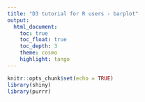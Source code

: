 ```yaml
---
title: "D3 tutorial for R users - barplot"
output:
  html_document:
    toc: true
    toc_float: true
    toc_depth: 3
    theme: cosmo
    highlight: tango
---
```


```r
knitr::opts_chunk$set(echo = TRUE)
library(shiny)
library(purrr)
```

<script src="www/d3.min.js" />

```js
const initSvg = (id) => {
  const mySvg = d3
    .select(id)
    .append("svg")
    .attr("width", 500)
    .attr("height", 200);
  return mySvg;
}
const addDummyRect = (svg, scaleX = (x) => x, height = 200) => {
  svg.selectAll(".my-bar-class")
    .data(dummyData)
    .join("rect")
    .attr("x", 0)
    .attr("height", height / 3 * 0.8)
      .attr("y", (_, i) => height / 3 * i)
      .attr("width", (row) => scaleX(row.value));
}
```

> **"I can't learn D3 because I don't know JavaScript."** - `FALSE`

Some knowledge of JavaScript is needed, but really very basic. Learning new language is just remembering some conventions and code syntax. Most important is understanding what code is doing. Remebering the syntax will come with time.

# Spoiler Alert!

You can see final product of this tutorial [here](https://pawelchabros.shinyapps.io/d3-tutorial-for-r-users/).

# svg

To make chart `<svg>` element is needed. By default it has size of 300*x*150 but we can set it with `width` and `height` attributes.

With D3.js we can select our chart parent element and append `svg` to it.

```js
const mySvg = d3
  .select("#plot-parent")
  .append("svg")
  .attr("width", 500)
  .attr("height", 200);
```

(`select`method accepts any css selector)

We can achieve the same result with Shiny:

```r
tags$svg(width = 500, height = 200)
```

Then in D3 we would olny need to store created `<svg>` in a variable:

```js
const mySvg = d3.select("svg");
```

Since we're Shiny users we will proceed with second option.

# Bars

Now we need to add some margin, scales, axes... Ok let's put some bars first to not get too bored at the beginning.

We will use following dummy data:

```r
dummy_data <- data.frame(
  category = c("A", "B", "C"),
  value = c(300, 100, 50)
)
knitr::kable(dummy_data)
```

We can add bars with the following code:

```js
mySvg.selectAll(".my-bar-class")
  .data(dummyData)
  .join("rect")
    .attr("x", 0)
    .attr("height", 200 / 3 * 0.8)
    .attr("y", (_, i) => 200 / 3 * i)
    .attr("width", (row) => row.value);
```

<div id="plot-parent"></div>

```js
let dummyData = [
  { category: "A", value: 300 },
  { category: "B", value: 100 },
  { category: "C", value: 50 }
];

let mySvg = initSvg("#plot-parent");
addDummyRect(mySvg);
```

*"Ok... we have 3 ugly rectangles and some spaghetti code that is not easy at all."*
Yee, looks a bit strange, but let's try to understand what this code do. To make it simpler I will do the same using R:

```r
tags$svg(
  width = 500, height = 200,
  map(1:nrow(dummy_data), function(i) {
    tags$rect(
      x = 0,
      height = 200 / 3 * 0.8,
      y = 200 / 3 * (i - 1),
      width = dummy_data[i, ]$value
    )
  })
)
```

The main thing this code does is iterating through data and map it to `<rect>` elements. Let's also discuss D3 code in details:

```js
mySvg.selectAll(".my-bar-class")
```

* since there are no elements with class ".my-bar-class" in our svg, D3 creates placeholders (for data and elements)

```js
  .data(dummyData)
```

* join `dummyData` to placeholders

```js
  .join("rect")
```

* append 3 `<rect>` elements (1 for each data row)

```js
    .attr("x", 0)
```

* our bars starts on x = 0

```js
    .attr("height", 200 / 3 * 0.8)
```

* height is calculated by dividing plot height by number of bars and multiply by 0.8 to give some padding

```js
    .attr("y", (row, i) => 200 / 3 * i)
```

* in `attr` method we can iterate over data (that we joined earlier with `data` method) using function - first argument is data row, second is row number

  I use *arrow function* for brevity but we can use regular function as well - `function(row, i) { ... }`

```js
    .attr("width", (row) => row.value);
```

* set `<rect>` width to "value" column

# Scale

Now let's try with smaller values:

```r
dummy_data <- data.frame(
  category = c("A", "B", "C"),
  value = c(30, 10, 5)
)
knitr::kable(dummy_data)
```

<div id="plot-parent-bigger"></div>

```js
dummyData = [
  { category: "A", value: 30 },
  { category: "B", value: 10 },
  { category: "C", value: 5 }
];

mySvg = initSvg("#plot-parent-bigger");
addDummyRect(mySvg);
```

Ok. Now we realy need scale. `d3.scaleLinear` takes two arguments - domain and range:

* domain - minimum and maximum value in our data
* range - minimum and maximum value that we want map to (width of our svg in this case)

```js
const svgWidth = 500;
const valueMax = d3.max(dummyData, (row) => row.value);

const scaleX = d3.scaleLinear(
  [0, valueMax],
  [0, svgWidth]
);
```

*"Ok, but what's that???"*

```js
d3.max(dummyData, (row) => row.value);
```

*"Why can't you just do something like:"*

```js
d3.max(dummyData.row);
```

In JS "data.frame" is an array of objects:

```js
[
  { category: "A", value: 30 },
  { category: "B", value: 10 },
  { category: "C", value: 5 }
];
```

We can compare it to a list of named lists in R:

```r
list(
  list(category = "A", value = 30),
  list(category = "B", value = 10),
  list(category = "C", value = 5)
)
```

So, to select some "column" in JS we need to map through array objects and pull given value from each:

```js
dummyData((row) => row.value);
```

`d3.max` function takes accessor function as second parameter.

Back to our scale. `d3.scaleLinear` returns a function that maps our data values (domain) to pixels on svg (range).

Equivalent function in R would look like this:

```r
scale_linear <- function(domain, range) {
  function(x) {
    (x - min(domain)) / (max(domain) - min(domain)) * (max(range) - min(range)) + min(range)
  }
}
```

If we plot our new data using scale the biggest bar will fill the whole `<svg>`:

```js
  .attr("width", (row) => scaleX(row.value));
```

<div id="plot-parent-bigger-scaled"></div>

```js
let svgWidth = 500;
let valueMax = d3.max(dummyData, (row) => row.value);

let scaleX = d3.scaleLinear(
  [0, valueMax],
  [0, svgWidth]
);

mySvg = initSvg("#plot-parent-bigger-scaled");
addDummyRect(mySvg, scaleX);
```

# Axis

To see if we realy have correct values we must add axis. This time D3 offers very convinient function:

In Shiny we have to add `<g>` tag to append our axis to:

```r
tags$svg(
  width = 500, height = 200,
  tags$g(class = "axis-x")
)
```

In JS we have to create axis by passing our scale to `axisBottom` function, select our `<g>` tag with class `"axis-x"` and append axis to it.

```js
const axisX = d3.axisBottom(scaleX);
mySvg.select(".axis-x").call(axisX);
```

`<g>` tag is similar to `<div>` with one difference - it can't have any visual style. It's used only to group other elements.
`call` method is used to call `axisX` as function - `axisX()` and append result to `<g>` tag.

<div id="plot-axis"></div>

```js
mySvg = initSvg("#plot-axis");
addDummyRect(mySvg, scaleX);
let axisX = d3.axisBottom(scaleX);
mySvg.append("g").call(axisX);
```

```css
#plot-axis text {
  fill:white
}
#plot-axis line {
  stroke:white
}
```

*"Didn't I said axis**Bottom**??? Why it's on top?"*

Axis bottom means that labels and ticks are on the bottom of the axis. D3 is not aweare what's your chart height, so it put's it at (0, 0) coordinates. It's our duty to put it in right place. We can do it using `transform` attribute:

```js
const svgHeight = 200;

mySvg.select(".axis-x")
  .attr("transform", `translate(0, ${svgHeight})`)
  .call(axisX);
```

Here - `` `translate(0, ${svgHeight})` `` - I used string interpolation, similar to R `glue`. In JS this functionality is built in. You have to use backticks - `` ` ``, and inside `${}` you can put variable or code that will evaluate.

<div id="plot-axis-transform"></div>

```js
const svgHeight = 200;
mySvg = initSvg("#plot-axis-transform");
addDummyRect(mySvg, scaleX);
mySvg.append("g")
  .attr("transform", `translate(0, ${svgHeight})`)
  .call(axisX);
```

## Margin

Our axis is this thin line at the bottom. We can't see ticks and labels because they are outside of our svg. To make them visible we need to add margins to out chart. To do this we can use `<g>` tag and `transform` attribute.

```r
tags$svg(
  width = 500, height = 200,
  tags$g(
    class = "plot",
    tags$g(class = "axis-x")
  )
)
```

```js
const svgWidth = 500;
const svgHeight = 200;
const margin = {
  top: 10,
  right: 10,
  bottom: 30,
  left:30
};
const plotWidth = svgWidth - margin.left - margin.right;
const plotHeight = svgHeight - margin.top - margin.bottom;

const mySvg = d3
  .select("svg")
  .attr("width", svgWidth)
  .attr("height", svgHeight);

const plot = mySvg
  .select(".plot")
  .attr("transform", `translate(${margin.left}, ${margin.top})`);
```

To better visualize what we achieved I've added black border to `<svg>` element and rectangle with blue border that represents `plot` element dimensions and position. Now all elements appended to `plot` will have origin in the point marked with blue dot.

<svg width="500" height="200">
  <rect width="500" height="200" style="fill: white; stroke: black"></rect>
  <g transform="translate(30, 10)">
    <rect width="460" height="160" style="fill: white; stroke: steelblue"></rect>
    <circle r="4" fill="steelblue" />
    <text x="5" y="15">(0, 0)</text>
  </g>
</svg>

With respect to the blue point x-axis has to be `transform`ed in y-dimension with a value of `plotHeight`.

We also have to append `<rect>` elements to `plot`.

```js
plot.select(".axis-x")
  .attr("transform", `translate(0, ${plotHeight})`)
  .call(axisX);

plot.selectAll(".my-bar-class")
  .data(dummyData)
  .join("rect")
    .attr("x", 0)
    .attr("height", plotHeight / 3 * 0.8)
    .attr("y", (_, i) => plotHeight / 3 * i)
    .attr("width", (row) => scaleX(row.value));
```

<svg id="plot-axis-margin">
  <g class="plot">
    <g class="axis-x"></g>
  </g>
</svg>

```js
const margin = {
  top: 10,
  right: 10,
  bottom: 30,
  left:30
};
const plotWidth = svgWidth - margin.left - margin.right;
const plotHeight = svgHeight - margin.top - margin.bottom;

mySvg = d3
  .select("#plot-axis-margin")
  .attr("width", svgWidth)
  .attr("height", svgHeight);

let plot = mySvg
  .select(".plot")
  .attr("transform", `translate(${margin.left}, ${margin.top})`);

scaleX.range([0, plotWidth]);

addDummyRect(plot, scaleX, plotHeight);
plot.select(".axis-x")
  .attr("transform", `translate(0, ${plotHeight})`)
  .call(axisX);
```
Axis ticks and labels are now visible. We can also see that bars width is scaled properly.

The last piece we're missing is y-axis. Let's add it now. For categorical variables most often `d3.scaleBand` is used. As a domain it accepts array of unique values.

```js
const domainY = [...new Set(dummyData.map((row) => row.category))];
const scaleY = d3
  .scaleBand(domainY, [0, plotHeight])
  .padding(0.2);
const axisY = d3.axisLeft(scaleY);
plot.select(".axis-x").call(axisY);

plot.selectAll(".my-bar-class")
  .data(dummyData)
  .join("rect")
    .attr("x", 0)
    .attr("height", scaleY.bandwidth())
    .attr("y", (row) => scaleY(row.category))
    .attr("width", (row) => scaleX(row.value));
```

* `[...new Set(dummyArray)]` is equivalent to `unique(dummy_vector)`
* with `padding` method we can get space around bars (value returned by `scaleY.bandwidth()` depends on value passed to `padding`)
* y-axis should start at point (0, 0) of our `plot` so `transform` is not needed here
* we can use `scaleY` to get `y` position of bars

<svg id="plot-complete">
  <g class="plot">
    <g class="axis-x"></g>
  </g>
</svg>

```js
mySvg = d3
  .select("#plot-complete")
  .attr("width", svgWidth)
  .attr("height", svgHeight);

plot = mySvg
  .select(".plot")
  .attr("transform", `translate(${margin.left}, ${margin.top})`);

plot.select(".axis-x")
  .attr("transform", `translate(0, ${plotHeight})`)
  .call(axisX);

const domainY = [...new Set(dummyData.map((row) => row.category))];
const scaleY = d3.scaleBand(domainY, [0, plotHeight]).padding(0.2);
const axisY = d3.axisLeft(scaleY);
plot.append("g").call(axisY);

plot.selectAll(".my-bar-class")
  .data(dummyData)
  .join("rect")
    .attr("x", 0)
    .attr("height", scaleY.bandwidth())
    .attr("y", (row) => scaleY(row.category))
    .attr("width", (row) => scaleX(row.value));
```

# Pimp my chart

Default D3 chars doesn't look good. It's possible to change styles with D3 but personally I prefer to use CSS.

## Axis

D3 axis consists of 3 elements:

* <span style="color: #50CB93">domain line</span>
* <span style="color: #ED8E7C">ticks</span>
* <span style="color: #A03C78">labels</span>

We can change them with following CSS selectors:

```css
.domain {
  stroke: #50CB93;
}
.tick > line {
  stroke: #ED8E7C;
}
.tick > text {
  color: #A03C78;
}
```

<svg id="axis-style" width="700" height="40"></svg>

```js
d3.select("#axis-style").append("g").attr("transform", "translate(15, 10) scale(1.3)").call(axisX);
```

```css
#axis-style .domain {
  stroke: #50CB93;
}
#axis-style .tick > line {
  stroke: #ED8E7C;
}
#axis-style .tick > text {
  fill: #A03C78;
}
```

## Grid lines

To get grid lines with minimal effort I often use the trick to set axis ticks size to negative plot width/height.

```js
const axisX = d3.axisBottom(scaleX).tickSize(-plotHeight);
const axisY = d3.axisLeft(scaleY).tick(-plotWidth);

plot.select(".axis-x")
  .attr("transform", `translate(0, ${plotHeight})`)
  .call(axisX)
plot.select(".axis-y")
  .call(axisY);
```

<svg id="plot-grid">
  <g class="plot">
    <g class="axis-x"></g>
    <g class="axis-y"></g>
  </g>
</svg>

```js
mySvg = d3
  .select("#plot-grid")
  .attr("width", svgWidth)
  .attr("height", svgHeight);

plot = mySvg
  .select(".plot")
  .attr("transform", `translate(${margin.left}, ${margin.top})`);

plot.select(".axis-x")
  .attr("transform", `translate(0, ${plotHeight})`)
  .call(axisX.tickSize(-plotHeight));

plot.select(".axis-y")
  .call(axisY.tickSize(-plotWidth));

plot.selectAll(".my-bar-class")
  .data(dummyData)
  .join("rect")
    .attr("x", 0)
    .attr("height", scaleY.bandwidth())
    .attr("y", (row) => scaleY(row.category))
    .attr("width", (row) => scaleX(row.value));
```

## CSS example

* remove both domain lines and y-axis ticks

```css
.domain, .axis-y > .tick > line {
  stroke: transparent;
}
```

* make x-axis grid lines lighter

```css
.axis-x > .tick > line {
  opacity: 0.2;
}
```

* change axes labels font and size

```css
.tick > text {
  font-family: Verdana;
  font-size: 12px;
}
```

* move y-axis labels a bit further from the bars

```css
.axis-y > .tick > text {
  transform: translateX(-10px);
}
```

* change the color of bars and setting some opacity

```css
rect {
  fill: #125D98;
  opacity: 0.6;
}
```

<div id="plot-style" class="plot-style"></div>

```js
$("#plot-style").append($("#plot-grid").clone());
```

# Transitions

It was a lot of effort to make a simple barplot. But now, adding smooth, good looking transitions to our plot is super easy!

```js
plot.select(".axis-x")
  .attr("transform", `translate(0, ${plotHeight})`)
  .transition()
  .call(axisX);

plot.select(".axis-y")
  .transition()
  .call(axisY);

plot.selectAll(".my-bar-class")
  .data(dummyData)
  .join(
    (enter) => {
      enter
        .append("rect")
        .attr("class", "my-bar-class")
        .attr("x", 0)
        .attr("height", scaleY.bandwidth())
        .attr("y", (row) => scaleY(row.category))
        .attr("width", (row) => scaleX(row.value));
    },
    (update) => {
      update
        .transition()
        .attr("width", (row) => scaleX(row.value));
    }
  );
```

On axes `<g>` tags we have to call `transition` method before `call`ing axis.
In case of `<rect>` elements also only adding `transition` method before changeing attributes is necessary, but we also have to handle differently two situations:

* `enter` - when `<rect>` elements are created
* `update` - when `<rect>` elements are updated
* `exit` - there is also 3rd case, when element is removed from the plot, but it will now be needed in our case

`join` method is overloaded - can accept:

* element name (single string eg - "rect") - then it just `append` element to placeholders
* 1-3 functions (`(enter) => {...}`, `(update) => {...}`, `(remove) => {...}`) - then it applies one of 3 functions to selection elements based on the element status

We also have to add to the `<rect>` elements the same class that we use in `selectAll` (`"my-bar-class"`). Otherwise D3 will add new elements on each update.

That's it! Thanks to magical `transition` method we can repeat after Dr Frankensten *"It's alive!"*

<button onclick=updateData()>It's alive!</button>

<div class="plot-style">
  <svg id="plot-interactive">
    <g class="plot">
      <g class="axis-x"></g>
      <g class="axis-y"></g>
    </g>
  </svg>
</div>

```js
let randomData = dummyData;

let updateData = () => {
  randomData.forEach((row) => {
    row.value = Math.random() * 100;
  });
  updatePlot(randomData);
}

mySvg = d3
  .select("#plot-interactive")
  .attr("width", svgWidth)
  .attr("height", svgHeight)

plot = mySvg
  .select(".plot")
  .attr("transform", `translate(${margin.left}, ${margin.top})`);

plot.select(".axis-y").call(axisY);

let updatePlot = (data) => {
  let valueMax = d3.max(data, (row) => row.value);
  scaleX.domain([0, valueMax]);
  plot.select(".axis-x")
    .attr("transform", `translate(0, ${plotHeight})`)
    .transition()
    .call(axisX)

  plot.selectAll(".my-bar-class")
    .data(data)
    .join(
      (enter) => {
        enter
          .append("rect")
          .attr("class", "my-bar-class")
          .attr("x", 0)
          .attr("height", scaleY.bandwidth())
          .attr("y", (row) => scaleY(row.category))
          .attr("width", (row) => scaleX(row.value));
      },
      (update) => {
        update
          .transition()
          .attr("width", (row) => scaleX(row.value));
      }
    );
};

updatePlot(randomData);
```

```css
.plot-style .domain, .plot-style .axis-y > .tick > line {
  stroke: transparent;
}
.plot-style .axis-x > .tick > line {
  opacity: 0.2;
}
.plot-style .tick > text {
  font-family: Verdana;
  font-size: 12px;
}
.plot-style .axis-y > .tick > text {
  transform: translateX(-10px);
}
.plot-style rect {
  fill: #125D98;
  opacity: 0.6;
}
```

# Wrap it up

Final working example of Shiny app with D3 barplot is:

* `app.R`

```r
library(shiny)
library(purrr)

ui <- fluidPage(
  tags$head(
    tags$link(rel = "stylesheet", type = "text/css", href = "style.css"),
    tags$script(src = "index.js"),
    tags$script(src = "d3.min.js")
  ),
  div(
    class = "card",
    actionButton(inputId = "update", label = "It's alive!"),
    tags$svg(
      tags$g(
        class = "plot",
        tags$g(class = "axis-x"),
        tags$g(class = "axis-y")
      )
    )
  )
)

server <- function(input, output, session) {
  generate_data <- function() {
    data.frame(
      category = c("A", "B", "C"),
      value = runif(3) * 100
    )
  }
  render_barplot <- function() {
    session$sendCustomMessage("render_barplot", transpose(generate_data()))
  }
  render_barplot()
  observeEvent(input$update, {
    render_barplot()
  })
}

shinyApp(ui, server)
```

* `www/index.js`

```js
$(function () {
  Shiny.addCustomMessageHandler("render_barplot", function (dummyData) {
    const svgWidth = 500;
    const svgHeight = 200;
    const margin = {
      top: 30,
      right: 10,
      bottom: 30,
      left: 30,
    };
    const plotWidth = svgWidth - margin.left - margin.right;
    const plotHeight = svgHeight - margin.top - margin.bottom;

    const domainX = [0, d3.max(dummyData, (row) => row.value)];
    const domainY = [...new Set(dummyData.map((row) => row.category))];

    const scaleX = d3.scaleLinear(domainX, [0, plotWidth]);
    const scaleY = d3.scaleBand(domainY, [0, plotHeight]).padding(0.2);

    const axisX = d3.axisBottom(scaleX).tickSize(-plotHeight);
    const axisY = d3.axisLeft(scaleY);

    mySvg = d3.select("svg").attr("width", svgWidth).attr("height", svgHeight);

    plot = mySvg
      .select(".plot")
      .attr("transform", `translate(${margin.left}, ${margin.top})`);

    plot
      .select(".axis-x")
      .attr("transform", `translate(0, ${plotHeight})`)
      .transition()
      .call(axisX);

    plot.select(".axis-y").call(axisY);

    plot
      .selectAll(".bar")
      .data(dummyData)
      .join(
        (enter) => {
          enter
            .append("rect")
            .attr("class", "bar")
            .attr("x", 0)
            .attr("height", scaleY.bandwidth())
            .attr("y", (row) => scaleY(row.category))
            .attr("width", (row) => scaleX(row.value));
        },
        (update) => {
          update.transition().attr("width", (row) => scaleX(row.value));
        }
      );
  });
});
```

* `www/style.css`

```css
.domain, .axis-y > .tick > line {
  stroke: transparent;
}
.axis-x > .tick > line {
  opacity: 0.2;
}
.tick > text {
  font-family: Verdana;
  font-size: 12px;
}
.axis-y > .tick > text {
  transform: translateX(-10px);
}
rect {
  fill: #125D98;
  opacity: 0.6;
}

/* card style */
.card {
  display: flex;
  flex-direction: column;
  justify-content: center;
  align-items: center;
  border: 0.1px solid lightgray;
  box-shadow: 5px 5px 5px lightgray;
  width: min-content;
  padding: 40px;
}
.container-fluid {
  display: flex;
  justify-content: center;
  margin-top: 50px;
}
```

